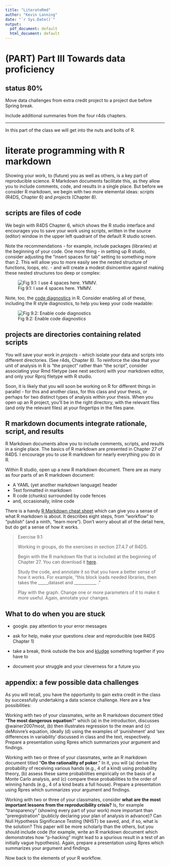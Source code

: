 ```yaml
---
title: "LiterateRmd"
author: "Kevin Lanning"
date: "`r Sys.Date()`"
output:
  pdf_document: default
  html_document: default
---
```

# (PART) Part III Towards data proficiency  {-}

## status 80% {-}

Move data challenges from extra credit project to a project due before Spring break. 

Include additional summaries from the four r4ds chapters. 

---

In this part of the class we will get into the nuts and bolts of R.

# literate programming with R markdown

Showing your work, to (future) you as well as others, is a key part of reproducible science.  R Markdown documents facilitate this, as they allow you to include comments, code, and results in a single place.  But before we consider R markdown, we begin with two more elemental ideas: *scripts* (R4DS, Chapter 6) and *projects* (Chapter 8). 

## scripts are files of code

We begin with R4DS Chapter 6, which shows the R studio interface and encourages you to save your work using scripts, written in the source (editor) window in the upper left quadrant of the default R studio screen. 

Note the recommendations - for example, include packages (libraries) at the beginning of your code. One more thing - in setting up R studio, consider adjusting the "insert spaces for tab" setting to something more than 2. This will allow you to more easily see the nested structure of functions, loops, etc. - and will create a modest disincentive against making these nested structures too deep or complex:

![Fig 9.1: I use 4 spaces here. YMMV.](C:\Users\lanning\Dropbox\0DataSciLibArts\RStudioOptions.jpg)

Note, too, the [code diagnostics](https://support.rstudio.com/hc/en-us/articles/205753617-Code-Diagnostics) in R. Consider enabling all of these, including the R style diagnostics, to help you keep your code readable:

  ![Fig 9.2: Enable code diagnostics](C:\Users\lanning\Dropbox\0DataSciLibArts\codediagnostics.PNG)

## projects are directories containing related scripts

You will save your work in *projects* - which isolate your data and scripts into different directories. (See r4ds, Chapter 8). To reinforce the idea that your unit of analysis in R is "the project" rather than "the script", consider associating your Rmd filetype (see next section) with your markdown editor, and only your Rproj filetype with R studio.  

Soon, it is likely that you will soon be working on R for different things in parallel - for this and another class, for this class and your thesis, or perhaps for two distinct types of analysis within your thesis.  When you open up an R project, you'll be in the right directory, with the relevant files (and only the relevant files) at your fingertips in the files pane. 

## R markdown documents integrate rationale, script, and results

R Markdown documents allow you to include comments, scripts, and results in a single place.  The basics of R markdown are presented in Chapter 27 of R4DS.  I encourage you to use R markdown for nearly everything you do in R. 

Within R studio, open up a new R markdown document. There are as many as four parts of an R markdown document:

-   A YAML (yet another markdown language) header
-   Text formatted in markdown
-   R code (chunks) surrounded by code fences
-   and, occasionally, inline code

There is a handy [R Markdown cheat sheet](https://www.rstudio.com/wp-content/uploads/2015/02/rmarkdown-cheatsheet.pdf) which can give you a sense of what R markdown is about. It describes eight steps, from "workflow" to "publish" (and a ninth, "learn more").  Don't worry about all of the detail here, but do get a sense of how it works.

> Exercise 9.1:
>
> Working in groups, do the exercises in section 27.4.7 of R4DS.
>
> Begin with the R markdown file that is included at the beginning of Chapter 27. You can download it [here](https://raw.githubusercontent.com/hadley/r4ds/master/rmarkdown/diamond-sizes.Rmd).
>
> Study the code, and annotate it so that you have a better sense of how it works. For example, "this  block loads needed libraries, then takes the _____dataset and ___________ ."
>
> Play with the graph. Change one or more parameters of it to make it more useful.  Again, annotate your changes.

## What to do when you are stuck

- google. pay attention to your error messages

- ask for help, make your questions clear and reproducible (see R4DS Chapter 1)

- take a break, think outside the box and [kludge](https://www.google.com/search?newwindow=1&safe=active&rlz=1C1SQJL_enUS782US782&q=Dictionary#dobs=kludge) something together if you have to

- document your struggle and your cleverness for a future you



## appendix: a few possible data challenges

As you will recall, you have the opportunity to gain extra credit in the class by successfully undertaking a data science challenge.  Here are a few possibilities:

Working with two of your classmates, write an R markdown document titled "**The most dangerous equation**?" which (a) in the introduction, discusses @wainer2007most, (b) then illustrates regression to the mean and (c) deMoivre's equation, ideally (d) using the examples of 'punishment' and 'sex differences in variability' discussed in class and the text, respectively. Prepare a presentation using Rpres which summarizes your argument and findings. 

Working with two or three of your classmates, write an R markdown document titled "**On the rationality of poker**." In it, you will (a) derive the probability of receiving various hands (e.g., 4 of a kind) using probability theory, (b) assess these same probabilities empirically on the basis of a Monte Carlo analysis, and (c) compare these probabilities to the order of winning hands (e.g., 4 of a kind beats a full house). Prepare a presentation using Rpres which summarizes your argument and findings. 

Working with two or three of your classmates, consider **what are the most important lessons from the reproducibility crisis?**  Is, for example "transparency" (showing every part of your work) more important than "preregistration" (publicly declaring your plan of analysis in advance)? Can Null Hypothesis Significance Testing (NHST) be saved, and, if so, what is the solution?  This paper will be more scholarly than the others, but you should include code (for example, write an R markdown document which demonstrates how "p-hacking" might lead to a spurious result in a test of an initially vague hypothesis).  Again, prepare a presentation using Rpres which summarizes your argument and findings. 

Now back to the elements of your R workflow.